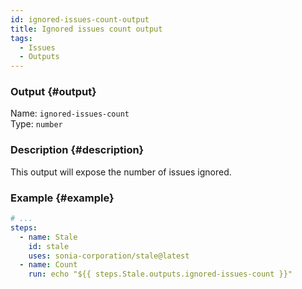 ```yaml
---
id: ignored-issues-count-output
title: Ignored issues count output
tags:
  - Issues
  - Outputs
---
```


### Output {#output}

Name: `ignored-issues-count`  
Type: `number`

### Description {#description}

This output will expose the number of issues ignored.

### Example {#example}

```yml {6}
# ...
steps:
  - name: Stale
    id: stale
    uses: sonia-corporation/stale@latest
  - name: Count
    run: echo "${{ steps.Stale.outputs.ignored-issues-count }}"
```
